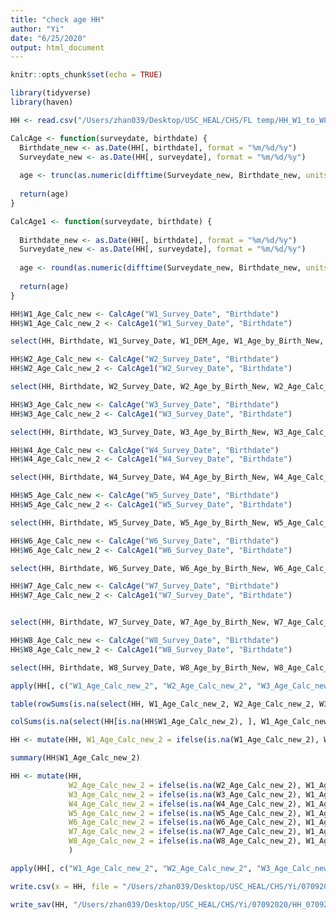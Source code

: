 ```yaml
---
title: "check age HH"
author: "Yi"
date: "6/25/2020"
output: html_document
---
```


```r
knitr::opts_chunk$set(echo = TRUE)
```

```r
library(tidyverse)
library(haven)
```

```r
HH <- read.csv("/Users/zhan039/Desktop/USC_HEAL/CHS/FL temp/HH_W1_to_W8_Scored_061120.csv", stringsAsFactors = F, na.strings = c("NA", " "))
```

```r
CalcAge <- function(surveydate, birthdate) {
  Birthdate_new <- as.Date(HH[, birthdate], format = "%m/%d/%y")
  Surveydate_new <- as.Date(HH[, surveydate], format = "%m/%d/%y")
  
  age <- trunc(as.numeric(difftime(Surveydate_new, Birthdate_new, units = "days")/365.2422))
  
  return(age)
}

CalcAge1 <- function(surveydate, birthdate) {
 
  Birthdate_new <- as.Date(HH[, birthdate], format = "%m/%d/%y")
  Surveydate_new <- as.Date(HH[, surveydate], format = "%m/%d/%y")
  
  age <- round(as.numeric(difftime(Surveydate_new, Birthdate_new, units = "days")/365.2422), 2)
  
  return(age)
}
```


```r
HH$W1_Age_Calc_new <- CalcAge("W1_Survey_Date", "Birthdate")
HH$W1_Age_Calc_new_2 <- CalcAge1("W1_Survey_Date", "Birthdate")

select(HH, Birthdate, W1_Survey_Date, W1_DEM_Age, W1_Age_by_Birth_New, W1_Age_Calc_new, W1_Age_Calc_new_2)


```

```r
HH$W2_Age_Calc_new <- CalcAge("W2_Survey_Date", "Birthdate")
HH$W2_Age_Calc_new_2 <- CalcAge1("W2_Survey_Date", "Birthdate")

select(HH, Birthdate, W2_Survey_Date, W2_Age_by_Birth_New, W2_Age_Calc_new, W2_Age_Calc_new_2)
```

```r
HH$W3_Age_Calc_new <- CalcAge("W3_Survey_Date", "Birthdate")
HH$W3_Age_Calc_new_2 <- CalcAge1("W3_Survey_Date", "Birthdate")

select(HH, Birthdate, W3_Survey_Date, W3_Age_by_Birth_New, W3_Age_Calc_new, W3_Age_Calc_new_2)
```

```r
HH$W4_Age_Calc_new <- CalcAge("W4_Survey_Date", "Birthdate")
HH$W4_Age_Calc_new_2 <- CalcAge1("W4_Survey_Date", "Birthdate")

select(HH, Birthdate, W4_Survey_Date, W4_Age_by_Birth_New, W4_Age_Calc_new, W4_Age_Calc_new_2)
```

```r
HH$W5_Age_Calc_new <- CalcAge("W5_Survey_Date", "Birthdate")
HH$W5_Age_Calc_new_2 <- CalcAge1("W5_Survey_Date", "Birthdate")

select(HH, Birthdate, W5_Survey_Date, W5_Age_by_Birth_New, W5_Age_Calc_new, W5_Age_Calc_new_2)
```

```r
HH$W6_Age_Calc_new <- CalcAge("W6_Survey_Date", "Birthdate")
HH$W6_Age_Calc_new_2 <- CalcAge1("W6_Survey_Date", "Birthdate")

select(HH, Birthdate, W6_Survey_Date, W6_Age_by_Birth_New, W6_Age_Calc_new, W6_Age_Calc_new_2)
```

```r
HH$W7_Age_Calc_new <- CalcAge("W7_Survey_Date", "Birthdate")
HH$W7_Age_Calc_new_2 <- CalcAge1("W7_Survey_Date", "Birthdate")


select(HH, Birthdate, W7_Survey_Date, W7_Age_by_Birth_New, W7_Age_Calc_new, W7_Age_Calc_new_2)
```

```r
HH$W8_Age_Calc_new <- CalcAge("W8_Survey_Date", "Birthdate")
HH$W8_Age_Calc_new_2 <- CalcAge1("W8_Survey_Date", "Birthdate")

select(HH, Birthdate, W8_Survey_Date, W8_Age_by_Birth_New, W8_Age_Calc_new, W8_Age_Calc_new_2)
```

```r
apply(HH[, c("W1_Age_Calc_new_2", "W2_Age_Calc_new_2", "W3_Age_Calc_new_2", "W4_Age_Calc_new_2", "W5_Age_Calc_new_2", "W6_Age_Calc_new_2", "W7_Age_Calc_new_2", "W8_Age_Calc_new_2")], 2, summary)
```

```r
table(rowSums(is.na(select(HH, W1_Age_Calc_new_2, W2_Age_Calc_new_2, W3_Age_Calc_new_2, W4_Age_Calc_new_2, W5_Age_Calc_new_2, W6_Age_Calc_new_2, W7_Age_Calc_new_2, W8_Age_Calc_new_2))))

colSums(is.na(select(HH[is.na(HH$W1_Age_Calc_new_2), ], W1_Age_Calc_new_2, W2_Age_Calc_new_2, W3_Age_Calc_new_2, W4_Age_Calc_new_2, W5_Age_Calc_new_2, W6_Age_Calc_new_2, W7_Age_Calc_new_2, W8_Age_Calc_new_2)))

HH <- mutate(HH, W1_Age_Calc_new_2 = ifelse(is.na(W1_Age_Calc_new_2), W3_Age_Calc_new_2 - 1, W1_Age_Calc_new_2))

summary(HH$W1_Age_Calc_new_2)

HH <- mutate(HH, 
             W2_Age_Calc_new_2 = ifelse(is.na(W2_Age_Calc_new_2), W1_Age_Calc_new_2 + 0.5, W2_Age_Calc_new_2), 
             W3_Age_Calc_new_2 = ifelse(is.na(W3_Age_Calc_new_2), W1_Age_Calc_new_2 + 1, W3_Age_Calc_new_2),
             W4_Age_Calc_new_2 = ifelse(is.na(W4_Age_Calc_new_2), W1_Age_Calc_new_2 + 1.5, W4_Age_Calc_new_2),
             W5_Age_Calc_new_2 = ifelse(is.na(W5_Age_Calc_new_2), W1_Age_Calc_new_2 + 2, W5_Age_Calc_new_2),
             W6_Age_Calc_new_2 = ifelse(is.na(W6_Age_Calc_new_2), W1_Age_Calc_new_2 + 2.5, W6_Age_Calc_new_2),
             W7_Age_Calc_new_2 = ifelse(is.na(W7_Age_Calc_new_2), W1_Age_Calc_new_2 + 3, W7_Age_Calc_new_2),
             W8_Age_Calc_new_2 = ifelse(is.na(W8_Age_Calc_new_2), W1_Age_Calc_new_2 + 3.5, W8_Age_Calc_new_2)
             )

apply(HH[, c("W1_Age_Calc_new_2", "W2_Age_Calc_new_2", "W3_Age_Calc_new_2", "W4_Age_Calc_new_2", "W5_Age_Calc_new_2", "W6_Age_Calc_new_2", "W7_Age_Calc_new_2", "W8_Age_Calc_new_2")], 2, summary)

```


```r
write.csv(x = HH, file = "/Users/zhan039/Desktop/USC_HEAL/CHS/Yi/07092020/HH_07092020.csv")

write_sav(HH, "/Users/zhan039/Desktop/USC_HEAL/CHS/Yi/07092020/HH_07092020.sav")
```

